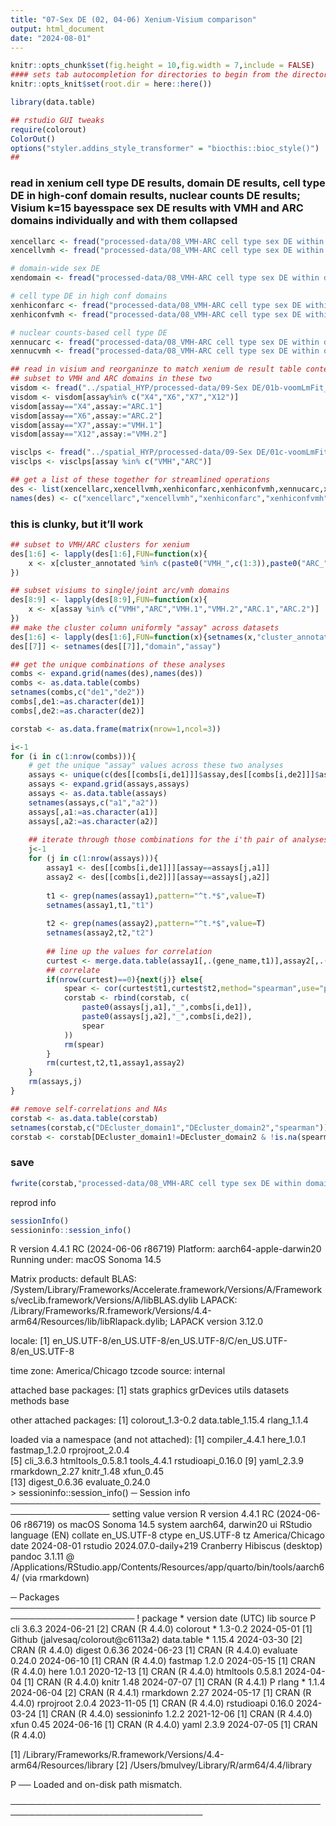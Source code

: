 ```yaml
---
title: "07-Sex DE (02, 04-06) Xenium-Visium comparison"
output: html_document
date: "2024-08-01"
---
```


```r
knitr::opts_chunk$set(fig.height = 10,fig.width = 7,include = FALSE)
#### sets tab autocompletion for directories to begin from the directory containing the .Rproj session, instead of the script's directory if different
knitr::opts_knit$set(root.dir = here::here())

library(data.table)

## rstudio GUI tweaks
require(colorout)
ColorOut()
options("styler.addins_style_transformer" = "biocthis::bioc_style()")
##

```

### read in xenium cell type DE results, domain DE results, cell type DE in high-conf domain results, nuclear counts DE results; Visium k=15 bayesspace sex DE results with VMH and ARC domains individually and with them collapsed

```r
xencellarc <- fread("processed-data/08_VMH-ARC cell type sex DE within domains/02a-4ARCtypesmoothed_withinARC_celltypeSexDE.txt")
xencellvmh <- fread("processed-data/08_VMH-ARC cell type sex DE within domains/02b-4ARCtypesmoothed_withinVMH_celltypeSexDE.txt")

# domain-wide sex DE
xendomain <- fread("processed-data/08_VMH-ARC cell type sex DE within domains/04-4typeARC-and-dualassignVMH_domainwise_sexDE.txt")

# cell type DE in high conf domains
xenhiconfarc <- fread("processed-data/08_VMH-ARC cell type sex DE within domains/05a-4celltypeARCsmoothing_hiconf-interior96pctOfARC_celltypeSexDE.txt")
xenhiconfvmh <- fread("processed-data/08_VMH-ARC cell type sex DE within domains/05b-4celltypeARCsmoothing_hiconf-interior96pctOfVMH_celltypeSexDE.txt")

# nuclear counts-based cell type DE
xennucarc <- fread("processed-data/08_VMH-ARC cell type sex DE within domains/06a-4celltypeARCsmoothing_celltypeSexDE_nuclearcounts_inARC.txt")
xennucvmh <- fread("processed-data/08_VMH-ARC cell type sex DE within domains/06b-4celltypeARCsmoothing_celltypeSexDE_nuclearcounts_inVMH.txt")

## read in visium and reorganinze to match xenium de result table contents
## subset to VMH and ARC domains in these two
visdom <- fread("../spatial_HYP/processed-data/09-Sex DE/01b-voomLmFit_nnsvg10-HmnylmbNA-BS-15-singleClusts.txt")
visdom <- visdom[assay%in% c("X4","X6","X7","X12")]
visdom[assay=="X4",assay:="ARC.1"]
visdom[assay=="X6",assay:="ARC.2"]
visdom[assay=="X7",assay:="VMH.1"]
visdom[assay=="X12",assay:="VMH.2"]

visclps <- fread("../spatial_HYP/processed-data/09-Sex DE/01c-voomLmFit_nnsvg10-HmnylmbNA-BS-15-VMHARCclpsd.txt")
visclps <- visclps[assay %in% c("VMH","ARC")]

## get a list of these together for streamlined operations
des <- list(xencellarc,xencellvmh,xenhiconfarc,xenhiconfvmh,xennucarc,xennucvmh,xendomain,visdom,visclps)
names(des) <- c("xencellarc","xencellvmh","xenhiconfarc","xenhiconfvmh","xennucarc","xennucvmh","xendomain","visdom","visclps")
```

### this is clunky, but it'll work
```r
## subset to VMH/ARC clusters for xenium
des[1:6] <- lapply(des[1:6],FUN=function(x){
    x <- x[cluster_annotated %in% c(paste0("VMH_",c(1:3)),paste0("ARC_",c(1:5)))]
})

## subset visiums to single/joint arc/vmh domains
des[8:9] <- lapply(des[8:9],FUN=function(x){
    x <- x[assay %in% c("VMH","ARC","VMH.1","VMH.2","ARC.1","ARC.2")]
})
## make the cluster column uniformly "assay" across datasets
des[1:6] <- lapply(des[1:6],FUN=function(x){setnames(x,"cluster_annotated","assay")})
des[[7]] <- setnames(des[[7]],"domain","assay")

## get the unique combinations of these analyses
combs <- expand.grid(names(des),names(des))
combs <- as.data.table(combs)
setnames(combs,c("de1","de2"))
combs[,de1:=as.character(de1)]
combs[,de2:=as.character(de2)]

corstab <- as.data.frame(matrix(nrow=1,ncol=3))

i<-1
for (i in c(1:nrow(combs))){
    # get the unique "assay" values across these two analyses
    assays <- unique(c(des[[combs[i,de1]]]$assay,des[[combs[i,de2]]]$assay))
    assays <- expand.grid(assays,assays)
    assays <- as.data.table(assays)
    setnames(assays,c("a1","a2"))
    assays[,a1:=as.character(a1)]
    assays[,a2:=as.character(a2)]
    
    ## iterate through those combinations for the i'th pair of analyses
    j<-1
    for (j in c(1:nrow(assays))){
        assay1 <- des[[combs[i,de1]]][assay==assays[j,a1]]
        assay2 <- des[[combs[i,de2]]][assay==assays[j,a2]]
        
        t1 <- grep(names(assay1),pattern="^t.*$",value=T)
        setnames(assay1,t1,"t1")
        
        t2 <- grep(names(assay2),pattern="^t.*$",value=T)
        setnames(assay2,t2,"t2")
        
        ## line up the values for correlation
        curtest <- merge.data.table(assay1[,.(gene_name,t1)],assay2[,.(gene_name,t2)],by="gene_name")
        ## correlate
        if(nrow(curtest)==0){next(j)} else{
            spear <- cor(curtest$t1,curtest$t2,method="spearman",use="pairwise.complete.obs")
            corstab <- rbind(corstab, c(
                paste0(assays[j,a1],"_",combs[i,de1]),
                paste0(assays[j,a2],"_",combs[i,de2]),
                spear
            ))
            rm(spear)
        }
        rm(curtest,t2,t1,assay1,assay2)
    }
    rm(assays,j)
}

## remove self-correlations and NAs
corstab <- as.data.table(corstab)
setnames(corstab,c("DEcluster_domain1","DEcluster_domain2","spearman"))
corstab <- corstab[DEcluster_domain1!=DEcluster_domain2 & !is.na(spearman)]

```

### save
```r
fwrite(corstab,"processed-data/08_VMH-ARC cell type sex DE within domains/07-Sex DE correlations between pairs of cell type or domain wise analyses of Xenium, Visium.txt")
```

reprod info
```r
sessionInfo()
sessioninfo::session_info()
```
R version 4.4.1 RC (2024-06-06 r86719)
Platform: aarch64-apple-darwin20
Running under: macOS Sonoma 14.5

Matrix products: default
BLAS:   /System/Library/Frameworks/Accelerate.framework/Versions/A/Frameworks/vecLib.framework/Versions/A/libBLAS.dylib 
LAPACK: /Library/Frameworks/R.framework/Versions/4.4-arm64/Resources/lib/libRlapack.dylib;  LAPACK version 3.12.0

locale:
[1] en_US.UTF-8/en_US.UTF-8/en_US.UTF-8/C/en_US.UTF-8/en_US.UTF-8

time zone: America/Chicago
tzcode source: internal

attached base packages:
[1] stats     graphics  grDevices utils     datasets  methods   base     

other attached packages:
[1] colorout_1.3-0.2  data.table_1.15.4 rlang_1.1.4      

loaded via a namespace (and not attached):
 [1] compiler_4.4.1    here_1.0.1        fastmap_1.2.0     rprojroot_2.0.4  
 [5] cli_3.6.3         htmltools_0.5.8.1 tools_4.4.1       rstudioapi_0.16.0
 [9] yaml_2.3.9        rmarkdown_2.27    knitr_1.48        xfun_0.45        
[13] digest_0.6.36     evaluate_0.24.0  
> sessioninfo::session_info()
─ Session info ──────────────────────────────────────────────────────────────────
 setting  value
 version  R version 4.4.1 RC (2024-06-06 r86719)
 os       macOS Sonoma 14.5
 system   aarch64, darwin20
 ui       RStudio
 language (EN)
 collate  en_US.UTF-8
 ctype    en_US.UTF-8
 tz       America/Chicago
 date     2024-08-01
 rstudio  2024.07.0-daily+219 Cranberry Hibiscus (desktop)
 pandoc   3.1.11 @ /Applications/RStudio.app/Contents/Resources/app/quarto/bin/tools/aarch64/ (via rmarkdown)

─ Packages ──────────────────────────────────────────────────────────────────────
 ! package     * version date (UTC) lib source
 P cli           3.6.3   2024-06-21 [2] CRAN (R 4.4.0)
   colorout    * 1.3-0.2 2024-05-01 [1] Github (jalvesaq/colorout@c6113a2)
   data.table  * 1.15.4  2024-03-30 [2] CRAN (R 4.4.0)
   digest        0.6.36  2024-06-23 [1] CRAN (R 4.4.0)
   evaluate      0.24.0  2024-06-10 [1] CRAN (R 4.4.0)
   fastmap       1.2.0   2024-05-15 [1] CRAN (R 4.4.0)
   here          1.0.1   2020-12-13 [1] CRAN (R 4.4.0)
   htmltools     0.5.8.1 2024-04-04 [1] CRAN (R 4.4.0)
   knitr         1.48    2024-07-07 [1] CRAN (R 4.4.1)
 P rlang       * 1.1.4   2024-06-04 [2] CRAN (R 4.4.1)
   rmarkdown     2.27    2024-05-17 [1] CRAN (R 4.4.0)
   rprojroot     2.0.4   2023-11-05 [1] CRAN (R 4.4.0)
   rstudioapi    0.16.0  2024-03-24 [1] CRAN (R 4.4.0)
   sessioninfo   1.2.2   2021-12-06 [1] CRAN (R 4.4.0)
   xfun          0.45    2024-06-16 [1] CRAN (R 4.4.0)
   yaml          2.3.9   2024-07-05 [1] CRAN (R 4.4.0)

 [1] /Library/Frameworks/R.framework/Versions/4.4-arm64/Resources/library
 [2] /Users/bmulvey/Library/R/arm64/4.4/library

 P ── Loaded and on-disk path mismatch.

─────────────────────────────────────────────────────────────────────────────────
